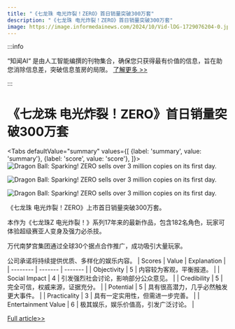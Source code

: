 ```yaml
---
title: "《七龙珠 电光炸裂！ZERO》首日销量突破300万套"
description: "《七龙珠 电光炸裂！ZERO》首日销量突破300万套"
image: https://image.informedainews.com/2024/10/Vid-lDG-1729076204-0.jpg
---
```



:::info

“知闻AI“ 是由人工智能编撰的刊物集合，确保您只获得最有价值的信息，旨在助您消除信息差，突破信息茧房的局限。  [了解更多 >>](/)

:::

# 《七龙珠 电光炸裂！ZERO》首日销量突破300万套


<Tabs
	defaultValue="summary"
	values={[
	{label: 'summary', value: 'summary'},
	{label: 'score', value: 'score'},
]}>
<TabItem value="summary">
<img
  src="https://image.informedainews.com/2024/10/Vid-lDG-1729076204-0.jpg"
  alt="Dragon Ball: Sparking! ZERO sells over 3 million copies on its first day."
/>

<img
  src="https://image.informedainews.com/2024/10/Vid-bpa-1729076204-1.jpg"
  alt="Dragon Ball: Sparking! ZERO sells over 3 million copies on its first day."
/>

<img
  src="https://image.informedainews.com/2024/10/Vid-bIz-1729076204-2.jpg"
  alt="Dragon Ball: Sparking! ZERO sells over 3 million copies on its first day."
/>



《七龙珠 电光炸裂！ZERO》上市首日销量突破300万套。

本作为《七龙珠Z 电光炸裂！》系列17年来的最新作品，包含182名角色，玩家可体验超级赛亚人变身及强力必杀技。

万代南梦宫集团通过全球30个据点合作推广，成功吸引大量玩家。

公司承诺将持续提供优质、多样化的娱乐内容。
</TabItem>
<TabItem value="score">
	| Scores     | Value   | Explanation |
	| -------- | ------- | ------- |
	| Objectivity  | 5    | 内容较为客观，平衡报道。    |
	| Social Impact | 4     | 引发强烈社会讨论，影响部分公众意见。    |
	| Credibility    | 5    | 完全可信，权威来源，证据充分。    |
	| Potential    | 5    | 具有很高潜力，几乎必然触发更大事件。    |
	| Practicality    | 3    | 具有一定实用性，但需进一步完善。    |
	| Entertainment Value    | 6    | 极其娱乐，娱乐价值高，引发广泛讨论。    |
</TabItem>
</Tabs>

[Full article>>](https://www.gcores.com/articles/189611)
